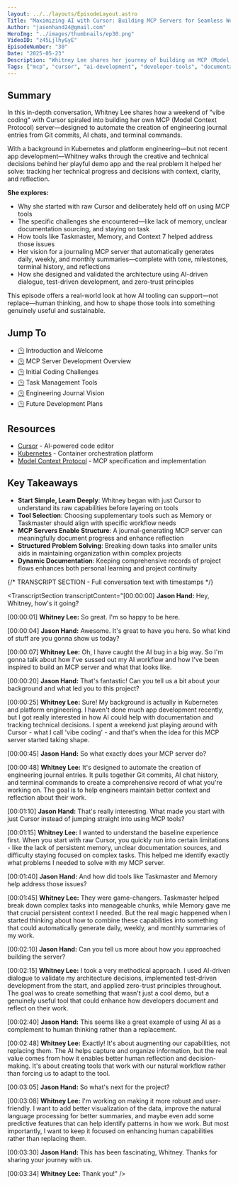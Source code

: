 ```yaml
---
layout: ../../layouts/EpisodeLayout.astro
Title: "Maximizing AI with Cursor: Building MCP Servers for Seamless Workflow" 
Author: "jasonhand24@gmail.com"
HeroImg: "../images/thumbnails/ep30.png"
VideoID: "z45LjlhyGyE"
EpisodeNumber: "30"
Date: "2025-05-23"
Description: "Whitney Lee shares her journey of building an MCP (Model Context Protocol) server designed to automate engineering journal entries. Learn how she evolved from experimenting with basic Cursor capabilities to developing a robust tool that captures Git commits, AI chat history, and terminal commands to enhance developer documentation and reflection."
Tags: ["mcp", "cursor", "ai-development", "developer-tools", "documentation"]
---
```


## Summary

In this in-depth conversation, Whitney Lee shares how a weekend of "vibe coding" with Cursor spiraled into building her own MCP (Model Context Protocol) server—designed to automate the creation of engineering journal entries from Git commits, AI chats, and terminal commands.

With a background in Kubernetes and platform engineering—but not recent app development—Whitney walks through the creative and technical decisions behind her playful demo app and the real problem it helped her solve: tracking her technical progress and decisions with context, clarity, and reflection.

**She explores:**

- Why she started with raw Cursor and deliberately held off on using MCP tools
- The specific challenges she encountered—like lack of memory, unclear documentation sourcing, and staying on task
- How tools like Taskmaster, Memory, and Context 7 helped address those issues
- Her vision for a journaling MCP server that automatically generates daily, weekly, and monthly summaries—complete with tone, milestones, terminal history, and reflections
- How she designed and validated the architecture using AI-driven dialogue, test-driven development, and zero-trust principles

This episode offers a real-world look at how AI tooling can support—not replace—human thinking, and how to shape those tools into something genuinely useful and sustainable.

## Jump To
- [🕒](https://youtu.be/z45LjlhyGyE?t=0) Introduction and Welcome
- [🕒](https://youtu.be/z45LjlhyGyE?t=120) MCP Server Development Overview
- [🕒](https://youtu.be/z45LjlhyGyE?t=230) Initial Coding Challenges
- [🕒](https://youtu.be/z45LjlhyGyE?t=450) Task Management Tools
- [🕒](https://youtu.be/z45LjlhyGyE?t=1200) Engineering Journal Vision
- [🕒](https://youtu.be/z45LjlhyGyE?t=1500) Future Development Plans

## Resources
- [Cursor](https://www.cursor.so/) - AI-powered code editor
- [Kubernetes](https://kubernetes.io/) - Container orchestration platform
- [Model Context Protocol](https://github.com/windsurf-ai/mcp) - MCP specification and implementation

## Key Takeaways
- **Start Simple, Learn Deeply**: Whitney began with just Cursor to understand its raw capabilities before layering on tools
- **Tool Selection**: Choosing supplementary tools such as Memory or Taskmaster should align with specific workflow needs
- **MCP Servers Enable Structure**: A journal-generating MCP server can meaningfully document progress and enhance reflection
- **Structured Problem Solving**: Breaking down tasks into smaller units aids in maintaining organization within complex projects
- **Dynamic Documentation**: Keeping comprehensive records of project flows enhances both personal learning and project continuity



{/* TRANSCRIPT SECTION - Full conversation text with timestamps */}

<TranscriptSection transcriptContent="[00:00:00] **Jason Hand:** Hey, Whitney, how's it going? 

[00:00:01] **Whitney Lee:** So great. I'm so happy to be here. 

[00:00:04] **Jason Hand:** Awesome. It's great to have you here. So what kind of stuff are you gonna show us today? 

[00:00:07] **Whitney Lee:** Oh, I have caught the AI bug in a big way. So I'm gonna talk about how I've sussed out my AI workflow and how I've been inspired to build an MCP server and what that looks like.

[00:00:20] **Jason Hand:** That's fantastic! Can you tell us a bit about your background and what led you to this project?

[00:00:25] **Whitney Lee:** Sure! My background is actually in Kubernetes and platform engineering. I haven't done much app development recently, but I got really interested in how AI could help with documentation and tracking technical decisions. I spent a weekend just playing around with Cursor - what I call 'vibe coding' - and that's when the idea for this MCP server started taking shape.

[00:00:45] **Jason Hand:** So what exactly does your MCP server do?

[00:00:48] **Whitney Lee:** It's designed to automate the creation of engineering journal entries. It pulls together Git commits, AI chat history, and terminal commands to create a comprehensive record of what you're working on. The goal is to help engineers maintain better context and reflection about their work.

[00:01:10] **Jason Hand:** That's really interesting. What made you start with just Cursor instead of jumping straight into using MCP tools?

[00:01:15] **Whitney Lee:** I wanted to understand the baseline experience first. When you start with raw Cursor, you quickly run into certain limitations - like the lack of persistent memory, unclear documentation sources, and difficulty staying focused on complex tasks. This helped me identify exactly what problems I needed to solve with my MCP server.

[00:01:40] **Jason Hand:** And how did tools like Taskmaster and Memory help address those issues?

[00:01:45] **Whitney Lee:** They were game-changers. Taskmaster helped break down complex tasks into manageable chunks, while Memory gave me that crucial persistent context I needed. But the real magic happened when I started thinking about how to combine these capabilities into something that could automatically generate daily, weekly, and monthly summaries of my work.

[00:02:10] **Jason Hand:** Can you tell us more about how you approached building the server?

[00:02:15] **Whitney Lee:** I took a very methodical approach. I used AI-driven dialogue to validate my architecture decisions, implemented test-driven development from the start, and applied zero-trust principles throughout. The goal was to create something that wasn't just a cool demo, but a genuinely useful tool that could enhance how developers document and reflect on their work.

[00:02:40] **Jason Hand:** This seems like a great example of using AI as a complement to human thinking rather than a replacement.

[00:02:48] **Whitney Lee:** Exactly! It's about augmenting our capabilities, not replacing them. The AI helps capture and organize information, but the real value comes from how it enables better human reflection and decision-making. It's about creating tools that work with our natural workflow rather than forcing us to adapt to the tool.

[00:03:05] **Jason Hand:** So what's next for the project?

[00:03:08] **Whitney Lee:** I'm working on making it more robust and user-friendly. I want to add better visualization of the data, improve the natural language processing for better summaries, and maybe even add some predictive features that can help identify patterns in how we work. But most importantly, I want to keep it focused on enhancing human capabilities rather than replacing them.

[00:03:30] **Jason Hand:** This has been fascinating, Whitney. Thanks for sharing your journey with us.

[00:03:34] **Whitney Lee:** Thank you!" />

